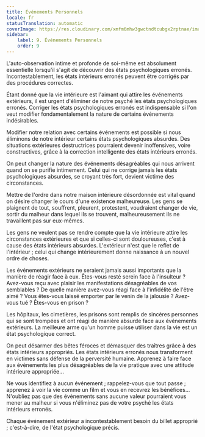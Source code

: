 ```yaml
---
title: Événements Personnels
locale: fr
statusTranslation: automatic
coverImage: https://res.cloudinary.com/xmfm6mhw3gwctndtcubgx2rptnae/image/upload/v1740468922/small_cover_tratado_de_psicologia_revolucionaria_a4c0dca4e0.webp
sidebar:
    label: 9. Événements Personnels
    order: 9
---
```

L'auto-observation intime et profonde de soi-même est absolument essentielle lorsqu'il s'agit de découvrir des états psychologiques erronés. Incontestablement, les états intérieurs erronés peuvent être corrigés par des procédures correctes.

Étant donné que la vie intérieure est l'aimant qui attire les événements extérieurs, il est urgent d'éliminer de notre psyché les états psychologiques erronés. Corriger les états psychologiques erronés est indispensable si l'on veut modifier fondamentalement la nature de certains événements indésirables.

Modifier notre relation avec certains événements est possible si nous éliminons de notre intérieur certains états psychologiques absurdes. Des situations extérieures destructrices pourraient devenir inoffensives, voire constructives, grâce à la correction intelligente des états intérieurs erronés.

On peut changer la nature des événements désagréables qui nous arrivent quand on se purifie intimement. Celui qui ne corrige jamais les états psychologiques absurdes, se croyant très fort, devient victime des circonstances.

Mettre de l'ordre dans notre maison intérieure désordonnée est vital quand on désire changer le cours d'une existence malheureuse. Les gens se plaignent de tout, souffrent, pleurent, protestent, voudraient changer de vie, sortir du malheur dans lequel ils se trouvent, malheureusement ils ne travaillent pas sur eux-mêmes.

Les gens ne veulent pas se rendre compte que la vie intérieure attire les circonstances extérieures et que si celles-ci sont douloureuses, c'est à cause des états intérieurs absurdes. L'extérieur n'est que le reflet de l'intérieur ; celui qui change intérieurement donne naissance à un nouvel ordre de choses.

Les événements extérieurs ne seraient jamais aussi importants que la manière de réagir face à eux. Êtes-vous resté serein face à l'insulteur ? Avez-vous reçu avec plaisir les manifestations désagréables de vos semblables ? De quelle manière avez-vous réagi face à l'infidélité de l'être aimé ? Vous êtes-vous laissé emporter par le venin de la jalousie ? Avez-vous tué ? Êtes-vous en prison ?

Les hôpitaux, les cimetières, les prisons sont remplis de sincères personnes qui se sont trompées et ont réagi de manière absurde face aux événements extérieurs. La meilleure arme qu'un homme puisse utiliser dans la vie est un état psychologique correct.

On peut désarmer des bêtes féroces et démasquer des traîtres grâce à des états intérieurs appropriés. Les états intérieurs erronés nous transforment en victimes sans défense de la perversité humaine. Apprenez à faire face aux événements les plus désagréables de la vie pratique avec une attitude intérieure appropriée...

Ne vous identifiez à aucun événement ; rappelez-vous que tout passe ; apprenez à voir la vie comme un film et vous en recevrez les bénéfices... N'oubliez pas que des événements sans aucune valeur pourraient vous mener au malheur si vous n'éliminez pas de votre psyché les états intérieurs erronés.

Chaque événement extérieur a incontestablement besoin du billet approprié ; c'est-à-dire, de l'état psychologique précis.

